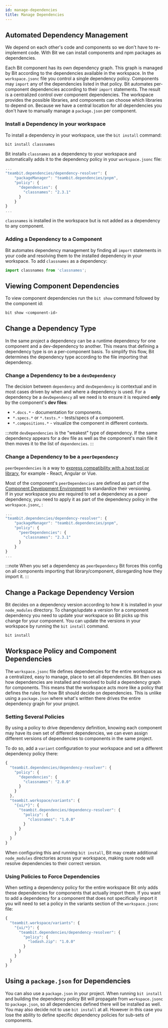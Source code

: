 ```yaml
---
id: manage-dependencies
title: Manage Dependencies
---
```


## Automated Dependency Management

We depend on each other's code and components so we don't have to re-implement code. With Bit we can install components and npm packages as dependencies.

Each Bit component has its own dependency graph. This graph is managed by Bit according to the dependencies available in the workspace. In the `workspace.jsonc` file you control a single dependency policy. Components may `import` any of the dependencies listed in that policy. Bit automates per-component dependencies according to their `import` statements. The result is a centralized control over component dependencies. The workspace provides the possible libraries, and components can choose which libraries to depend on. Because we have a central location for all dependencies you don't have to manually manage a `package.json` per component.

### Install a Dependency in your workspace

To install a dependency in your workspace, use the `bit install` command:

```sh
bit install classnames
```

Bit installs `classnames` as a dependency to your workspace and automatically adds it to the dependency policy in your `workspace.jsonc` file:

```js {6} title="workspace.jsonc"
...
"teambit.dependencies/dependency-resolver": {
    "packageManager": "teambit.dependencies/pnpm",
    "policy": {
      "dependencies": {
        "classnames": "2.3.1"
      }
    }
}
...
```

`classnames` is installed in the workspace but is not added as a dependency to any component.

### Adding a Dependency to a Component

Bit automates dependency management by finding all `import` statements in your code and resolving them to the installed dependency in your workspace. To add `classnames` as a dependency:

```js title="my-component.tsx"
import classnames from 'classnames';
```

## Viewing Component Dependencies

To view component dependencies run the `bit show` command followed by the component id:

```sh
bit show <component-id>
```

## Change a Dependency Type

In the same project a dependency can be a runtime dependency for one component and a dev-dependency to another. This means that defining a dependency type is on a per-component basis. To simplify this flow, Bit determines the dependency type according to the file importing that dependency.

### Change a Dependency to be a `devDependency`

The decision between `dependency` and `devDependency` is contextual and in most cases driven by when and where a dependency is used. For a dependency be a `devDependency` all we need is to ensure it is required **only** by the component's **dev files**:

- `*.docs.*` - documentation for components.
- `*.specs.*` or `*.tests.*` - tests/specs of a component.
- `*.compositions.*` - visualize the component in different contexts.

:::note
`devDependencies` is the "weakest" type of dependency. If the same dependency appears for a dev file as well as the component's main file it then moves it to the list of `dependencies`.
:::

### Change a Dependency to be a `peerDependency`

`peerDependencies` is a way to [express compatibility with a host tool or library](https://docs.npmjs.com/cli/v7/configuring-npm/package-json#peerdependencies), for example - React, Angular or Vue.

Most of the component's `peerDependencies` are defined as part of the [Component Development Environment](/) to standardize their versioning.  
If in your workspace you are required to set a dependency as a peer dependency, you need to apply it as part of the dependency policy in the `workspace.jsonc`, :

```js {6} title="workspace.jsonc"
...
"teambit.dependencies/dependency-resolver": {
    "packageManager": "teambit.dependencies/pnpm",
    "policy": {
      "peerDependencies": {
        "classnames": "2.3.1"
      }
    }
}
...
```

:::note
When you set a dependency as `peerDependency` Bit forces this config on all components importing that library/component, disregarding how they import it.
:::

## Change a Package Dependency Version

Bit decides on a dependency version according to how it is installed in your `node_modules` directory. To change/update a version for a component dependency you need to update your workspace so Bit picks up this change for your component. You can update the versions in your workspace by running the `bit install` command.

```bash
bit install
```

## Workspace Policy and Component Dependencies

The `workspace.jsonc` file defines dependencies for the entire workspace as a centralized, easy to manage, place to set all dependencies. Bit then uses how dependencies are installed and resolved to build a dependency graph for components. This means that the workspace acts more like a policy that defines the rules for how Bit should decide on dependencies. This is unlike using a `package.json` where what's written there drives the entire dependency graph for your project.

### Setting Several Policies

By using a policy to drive dependency definition, knowing each component may have its own set of different dependencies, we can even assign different versions of dependencies to components in the same project.

To do so, add a `variant` configuration to your workspace and set a different dependency policy there:

```js {5,13} title="workspace.json"
{
  "teambit.dependencies/dependency-resolver": {
    "policy": {
      "dependencies": {
        "classnames": "2.0.0"
      }
    }
  },
  "teambit.workspace/variants": {
    "{ui/*}": {
      "teambit.dependencies/dependency-resolver": {
        "policy": {
          "classnames": "1.0.0"
        }
      }
    }
  }
}
```

When configuring this and running `bit install`, Bit may create additional `node_modules` directories across your workspace, making sure node will resolve dependencies to their correct version.

### Using Policies to Force Dependencies

When setting a dependency policy for the entire workspace Bit only adds these dependencies for components that actually import them. If you want to add a dependency for a component that does not specifically import it you will need to set a policy in the variants section of the `workspace.jsonc` file:

```js {6} title="workspace.jsonc"
{
  "teambit.workspace/variants": {
    "{ui/*}": {
      "teambit.dependencies/dependency-resolver": {
        "policy": {
          "lodash.zip": "1.0.0"
        }
      }
    }
  }
}
```

## Using a `package.json` for Dependencies

You can also use a `package.json` in your project. When running `bit install` and building the dependency policy Bit will propagate from `workspace.jsonc` to `package.json`, so all dependencies defined there will be installed as well. You may also decide not to use `bit install` at all. However in this case you lose the ability to define specific dependency policies for sub-sets of components.
